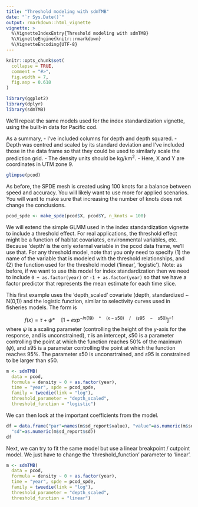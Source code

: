 ```yaml
---
title: "Threshold modeling with sdmTMB"
date: "`r Sys.Date()`"
output: rmarkdown::html_vignette
vignette: >
  %\VignetteIndexEntry{Threshold modeling with sdmTMB}
  %\VignetteEngine{knitr::rmarkdown}
  %\VignetteEncoding{UTF-8}
---
```


```r
knitr::opts_chunk$set(
  collapse = TRUE,
  comment = "#>",
  fig.width = 7,
  fig.asp = 0.618
)
```

```r
library(ggplot2)
library(dplyr)
library(sdmTMB)
```

We'll repeat the same models used for the index standardization vignette, using the built-in data for Pacific cod. 

As a summary, 
- I've included columns for depth and depth squared. 
- Depth was centred and scaled by its standard deviation and I've included those in the data frame so that they could be used to similarly scale the prediction grid.
- The density units should be kg/km^2^.
- Here, X and Y are coordinates in UTM zone 9.

```r
glimpse(pcod)
```

As before, the SPDE mesh is created using 100 knots for a balance between speed and accuracy. You will likely want to use more for applied scenarios. You will want to make sure that increasing the number of knots does not change the conclusions.

```r
pcod_spde <- make_spde(pcod$X, pcod$Y, n_knots = 100)
```

We will extend the simple GLMM used in the index standardization vignette to include a threshold effect. For real applications, the threshold effect might be a function of habitat covariates, environmental variables, etc. Because 'depth' is the only external variable in the pcod data frame, we'll use that. For any threshold model, note that you only need to specify (1) the name of the variable that is modeled with the threshold relationships, and (2) the function used for the threshold model ('linear', 'logistic'). Note: as before, if we want to use this model for index standardization then we need to include `0 + as.factor(year)` or `-1 + as.factor(year)` so that we have a factor predictor that represents the mean estimate for each time slice.

This first example uses the 'depth_scaled' covariate (depth, standardized ~ N(0,1)) and the logistic function, similar to selectivity curves used in fisheries models. The form is 

$$f(x)=\tau + \psi *\quad { \left[ 1+{ exp }^{ -ln\left( 19 \right) \quad *\quad \left( x-s50 \right) \quad /\quad \left( s95\quad -\quad s50 \right)  } \right]  }^{ -1 }$$
where $\psi$ is a scaling parameter (controlling the height of the y-axis for the response, and is unconstrained), $\tau$ is an intercept, $s50$ is a parameter controlling the point at which the function reaches 50% of the maximum ($\psi$), and $s95$ is a parameter controlling the point at which the function reaches 95%. The parameter $s50$ is unconsrtrained, and $s95$ is constrained to be larger than $s50$.

```r
m <- sdmTMB(
  data = pcod, 
  formula = density ~ 0 + as.factor(year),
  time = "year", spde = pcod_spde, 
  family = tweedie(link = "log"),
  threshold_parameter = "depth_scaled",
  threshold_function = "logistic")
```

We can then look at the important coefficients from the model.

```r
df = data.frame("par"=names(m$sd_report$value), "value"=as.numeric(m$sd_report$value),
  "sd"=as.numeric(m$sd_report$sd))
df
```

Next, we can try to fit the same model but use a linear breakpoint / cutpoint model. We just have to change the 'threshold_function' parameter to 'linear'.

```r
m <- sdmTMB(
  data = pcod, 
  formula = density ~ 0 + as.factor(year),
  time = "year", spde = pcod_spde, 
  family = tweedie(link = "log"),
  threshold_parameter = "depth_scaled",
  threshold_function = "linear")
```

